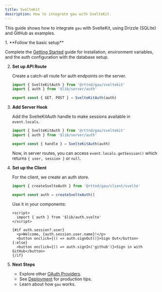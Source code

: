 ```yaml
---
title: SvelteKit
description: How to integrate gau with SvelteKit.
---
```



This guide shows how to integrate `gau` with SvelteKit, using Drizzle (SQLite) and GitHub as examples.

<Steps>
1. **Follow the basic setup**

   Complete the [Getting Started](/guides/getting-started) guide for installation, environment variables, and the auth configuration with the database setup.

2. **Set up API Route**

   Create a catch-all route for auth endpoints on the server.

   ```ts title="src/routes/api/auth/[...gau]/+server.ts"
   import { SvelteKitAuth } from '@rttnd/gau/sveltekit'
   import { auth } from '$lib/server/auth'

   export const { GET, POST } = SvelteKitAuth(auth)
   ```

3. **Add Server Hook**

   Add the SvelteKitAuth handle to make sessions available in `event.locals`.

   ```ts title="src/hooks.server.ts"
   import { SvelteKitAuth } from '@rttnd/gau/sveltekit'
   import { auth } from '$lib/server/auth'

   export const { handle } = SvelteKitAuth(auth)
   ```

   Now, in server routes, you can access `event.locals.getSession()` which returns `{ user, session }` or `null`.

4. **Set up the Client**

   For the client, we create an auth store.

   ```ts title="src/lib/auth.svelte.ts"
   import { createSvelteAuth } from '@rttnd/gau/client/svelte'

   export const auth = createSvelteAuth()
   ```

   Use it in your components:

   ```svelte title="+page.svelte"
   <script>
     import { auth } from '$lib/auth.svelte'
   </script>

   {#if auth.session?.user}
     <p>Welcome, {auth.session.user.name}!</p>
     <button onclick={() => auth.signOut()}>Sign Out</button>
   {:else}
     <button onclick={() => auth.signIn('github')}>Sign in with GitHub</button>
   {/if}
   ```

5. **Next Steps**

   - Explore other [OAuth Providers](/oauth-providers).
   - See [Deployment](/guides/deployment) for production tips.
   - Learn about how `gau` works.
</Steps> 